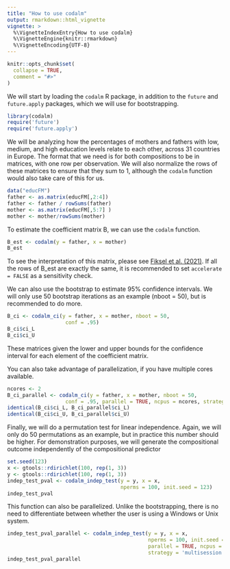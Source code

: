 ```yaml
---
title: "How to use codalm"
output: rmarkdown::html_vignette
vignette: >
  %\VignetteIndexEntry{How to use codalm}
  %\VignetteEngine{knitr::rmarkdown}
  %\VignetteEncoding{UTF-8}
---
```


```r
knitr::opts_chunk$set(
  collapse = TRUE,
  comment = "#>"
)
```

We will start by loading the `codalm` R package, in addition to the `future` and `future.apply` packages,
which we will use for bootstrapping.

```r
library(codalm)
require('future')
require('future.apply')
```

We will be analyzing how the percentages of mothers and fathers with low, medium, and high education levels relate to each other, across 31 countries in Europe. The format that we need is for both compositions to be in matrices, with one row per observation. We will also normalize the rows of these matrices to ensure that they sum to 1, although the `codalm` function would also take care of this for us.

```r
data("educFM")
father <- as.matrix(educFM[,2:4])
father <- father / rowSums(father)
mother <- as.matrix(educFM[,5:7] )
mother <- mother/rowSums(mother)
```

To estimate the coefficient matrix B, we can use the `codalm` function.

```r
B_est <- codalm(y = father, x = mother)
B_est
```

To see the interpretation of this matrix, please see [Fiksel et al. (2021)](https://onlinelibrary.wiley.com/doi/full/10.1111/biom.13465). If all the rows of B_est are exactly the same, it is recommended to set `accelerate = FALSE` as a sensitivity check.

We can also use the bootstrap to estimate 95% confidence intervals. We will
only use 50 bootstrap iterations as an example (nboot = 50), but is recommended to do more.

```r
B_ci <- codalm_ci(y = father, x = mother, nboot = 50,
                   conf = .95)
B_ci$ci_L
B_ci$ci_U
```

These matrices given the lower and upper bounds for the confidence interval for each
element of the coefficient matrix.

You can also take advantage of parallelization, if you have multiple cores available.

```r
ncores <- 2
B_ci_parallel <- codalm_ci(y = father, x = mother, nboot = 50,
                   conf = .95, parallel = TRUE, ncpus = ncores, strategy = 'multisession')
identical(B_ci$ci_L, B_ci_parallel$ci_L)
identical(B_ci$ci_U, B_ci_parallel$ci_U)
```

Finally, we will do a permutation test for linear independence. Again, we will only do 50
permutations as an example, but in practice this number should be higher. For demonstration purposes,
we will generate the compositional outcome independently of the  compositional predictor

```r
set.seed(123)
x <- gtools::rdirichlet(100, rep(1, 3))
y <- gtools::rdirichlet(100, rep(1, 3))
indep_test_pval <- codalm_indep_test(y = y, x = x,
                                     nperms = 100, init.seed = 123)
indep_test_pval
```

This function can also be parallelized. Unlike the bootstrapping, there is no need
to differentiate between whether the user is using a Windows or Unix system.

```r
indep_test_pval_parallel <- codalm_indep_test(y = y, x = x,
                                              nperms = 100, init.seed = 123,
                                              parallel = TRUE, ncpus = ncores,
                                              strategy = 'multisession')
indep_test_pval_parallel
```


